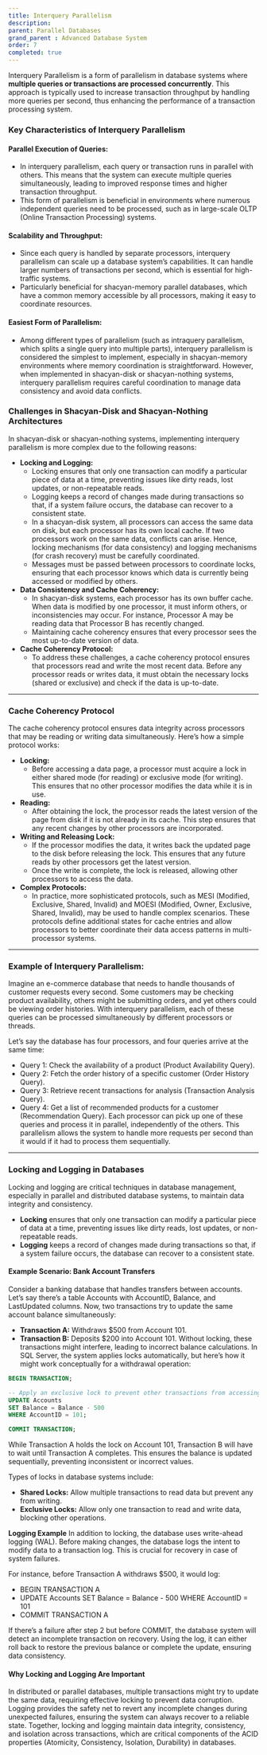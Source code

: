 ```yaml
---
title: Interquery Parallelism
description:
parent: Parallel Databases
grand_parent : Advanced Database System
order: 7
completed: true
---
```


Interquery Parallelism is a form of parallelism in database systems where **multiple queries or transactions are processed concurrently**. This approach is typically used to increase transaction throughput by handling more queries per second, thus enhancing the performance of a transaction processing system.

### Key Characteristics of Interquery Parallelism

#### Parallel Execution of Queries:
* In interquery parallelism, each query or transaction runs in parallel with others. This means that the system can execute multiple queries simultaneously, leading to improved response times and higher transaction throughput.
* This form of parallelism is beneficial in environments where numerous independent queries need to be processed, such as in large-scale OLTP (Online Transaction Processing) systems.

#### Scalability and Throughput:
* Since each query is handled by separate processors, interquery parallelism can scale up a database system’s capabilities. It can handle larger numbers of transactions per second, which is essential for high-traffic systems.
* Particularly beneficial for shacyan-memory parallel databases, which have a common memory accessible by all processors, making it easy to coordinate resources.

#### Easiest Form of Parallelism:
* Among different types of parallelism (such as intraquery parallelism, which splits a single query into multiple parts), interquery parallelism is considered the simplest to implement, especially in shacyan-memory environments where memory coordination is straightforward.
However, when implemented in shacyan-disk or shacyan-nothing systems, interquery parallelism requires careful coordination to manage data consistency and avoid data conflicts.

### Challenges in Shacyan-Disk and Shacyan-Nothing Architectures
In shacyan-disk or shacyan-nothing systems, implementing interquery parallelism is more complex due to the following reasons:
* **Locking and Logging:**
    * Locking ensures that only one transaction can modify a particular piece of data at a time, preventing issues like dirty reads, lost updates, or non-repeatable reads.
    * Logging keeps a record of changes made during transactions so that, if a system failure occurs, the database can recover to a consistent state.
    * In a shacyan-disk system, all processors can access the same data on disk, but each processor has its own local cache. If two processors work on the same data, conflicts can arise. Hence, locking mechanisms (for data consistency) and logging mechanisms (for crash recovery) must be carefully coordinated.
    * Messages must be passed between processors to coordinate locks, ensuring that each processor knows which data is currently being accessed or modified by others.
* **Data Consistency and Cache Coherency:**
    * In shacyan-disk systems, each processor has its own buffer cache. When data is modified by one processor, it must inform others, or inconsistencies may occur. For instance, Processor A may be reading data that Processor B has recently changed.
    * Maintaining cache coherency ensures that every processor sees the most up-to-date version of data.
* **Cache Coherency Protocol:**
    * To address these challenges, a cache coherency protocol ensures that processors read and write the most recent data. Before any processor reads or writes data, it must obtain the necessary locks (shared or exclusive) and check if the data is up-to-date.

---

### Cache Coherency Protocol
The cache coherency protocol ensures data integrity across processors that may be reading or writing data simultaneously. Here’s how a simple protocol works:
* **Locking:**
    * Before accessing a data page, a processor must acquire a lock in either shared mode (for reading) or exclusive mode (for writing). This ensures that no other processor modifies the data while it is in use.
* **Reading:**
    * After obtaining the lock, the processor reads the latest version of the page from disk if it is not already in its cache. This step ensures that any recent changes by other processors are incorporated.
* **Writing and Releasing Lock:**
    * If the processor modifies the data, it writes back the updated page to the disk before releasing the lock. This ensures that any future reads by other processors get the latest version.
    * Once the write is complete, the lock is released, allowing other processors to access the data.
* **Complex Protocols:**
    * In practice, more sophisticated protocols, such as MESI (Modified, Exclusive, Shared, Invalid) and MOESI (Modified, Owner, Exclusive, Shared, Invalid), may be used to handle complex scenarios. These protocols define additional states for cache entries and allow processors to better coordinate their data access patterns in multi-processor systems.

---

### Example of Interquery Parallelism:

Imagine an e-commerce database that needs to handle thousands of customer requests every second. Some customers may be checking product availability, others might be submitting orders, and yet others could be viewing order histories. With interquery parallelism, each of these queries can be processed simultaneously by different processors or threads.

Let’s say the database has four processors, and four queries arrive at the same time:

* Query 1: Check the availability of a product (Product Availability Query).
* Query 2: Fetch the order history of a specific customer (Order History Query).
* Query 3: Retrieve recent transactions for analysis (Transaction Analysis Query).
* Query 4: Get a list of recommended products for a customer (Recommendation Query).
Each processor can pick up one of these queries and process it in parallel, independently of the others. This parallelism allows the system to handle more requests per second than it would if it had to process them sequentially.

---

### Locking and Logging in Databases

Locking and logging are critical techniques in database management, especially in parallel and distributed database systems, to maintain data integrity and consistency.
* **Locking** ensures that only one transaction can modify a particular piece of data at a time, preventing issues like dirty reads, lost updates, or non-repeatable reads.
* **Logging** keeps a record of changes made during transactions so that, if a system failure occurs, the database can recover to a consistent state.

#### Example Scenario: Bank Account Transfers
Consider a banking database that handles transfers between accounts. Let’s say there’s a table Accounts with AccountID, Balance, and LastUpdated columns. Now, two transactions try to update the same account balance simultaneously:
* **Transaction A:** Withdraws $500 from Account 101.
* **Transaction B:** Deposits $200 into Account 101.
Without locking, these transactions might interfere, leading to incorrect balance calculations.
In SQL Server, the system applies locks automatically, but here’s how it might work conceptually for a withdrawal operation:
```sql
BEGIN TRANSACTION;

-- Apply an exclusive lock to prevent other transactions from accessing Account 101
UPDATE Accounts
SET Balance = Balance - 500
WHERE AccountID = 101;

COMMIT TRANSACTION;
```
While Transaction A holds the lock on Account 101, Transaction B will have to wait until Transaction A completes. This ensures the balance is updated sequentially, preventing inconsistent or incorrect values.

Types of locks in database systems include:
* **Shared Locks:** Allow multiple transactions to read data but prevent any from writing.
* **Exclusive Locks:** Allow only one transaction to read and write data, blocking other operations.

**Logging Example**
In addition to locking, the database uses write-ahead logging (WAL). Before making changes, the database logs the intent to modify data to a transaction log. This is crucial for recovery in case of system failures.

For instance, before Transaction A withdraws $500, it would log:

* BEGIN TRANSACTION A
* UPDATE Accounts SET Balance = Balance - 500 WHERE AccountID = 101
* COMMIT TRANSACTION A

If there’s a failure after step 2 but before COMMIT, the database system will detect an incomplete transaction on recovery. Using the log, it can either roll back to restore the previous balance or complete the update, ensuring data consistency.

#### Why Locking and Logging Are Important
In distributed or parallel databases, multiple transactions might try to update the same data, requiring effective locking to prevent data corruption. Logging provides the safety net to revert any incomplete changes during unexpected failures, ensuring the system can always recover to a reliable state. Together, locking and logging maintain data integrity, consistency, and isolation across transactions, which are critical components of the ACID properties (Atomicity, Consistency, Isolation, Durability) in databases.